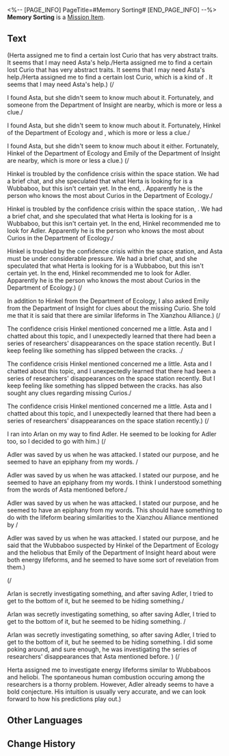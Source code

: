 <%-- [PAGE_INFO]
PageTitle=#Memory Sorting#
[END_PAGE_INFO] --%>
{{Item Infobox
|id          = 140336
|image       = Item Memory Sorting.png{{subst:void|<!--$UPLOAD:<<SpriteOutput/ItemFigures/140323.png>-<Item Memory Sorting.png>-<Item Icons>>-->}}
|type        = Mission Item
|invCategory = Missions
|rarity      = 3
|effect      = 
|description = The timeline of the Trailblazer's own actions around the period Herta was attacked. This was reconstructed by the Trailblazer via sorting out their memories.
}}
'''Memory Sorting''' is a [[Mission Item]].

==Text==
<div align="center">{{Color|Keyword|Memory}}</div>
(Herta assigned me to find a certain lost Curio that has very abstract traits. It seems that I may need Asta's help./Herta assigned me to find a certain lost Curio that has very abstract traits. It seems that I may need Asta's help./Herta assigned me to find a certain lost Curio, which is a kind of {{Color|keyword|nobold=1|energy lifeform related to the Genius Society}}. It seems that I may need Asta's help.) (/

I found Asta, but she didn't seem to know much about it. Fortunately, {{Color|keyword|nobold=1|Hinkel of the Department of Ecology}} and someone from the Department of Insight are nearby, which is more or less a clue./

I found Asta, but she didn't seem to know much about it. Fortunately, Hinkel of the Department of Ecology and {{Color|keyword|nobold=1|someone from the Department of Insight are nearby}}, which is more or less a clue./

I found Asta, but she didn't seem to know much about it either. Fortunately, Hinkel of the Department of Ecology and Emily of the Department of Insight are nearby, which is more or less a clue.) (/

Hinkel is troubled by the confidence crisis within the space station. We had a brief chat, and she speculated that what Herta is looking for is a Wubbaboo, but this isn't certain yet. In the end, {{Color|keyword|nobold=1|Hinkel recommended me to look for Adler}}. Apparently he is the person who knows the most about Curios in the Department of Ecology./

Hinkel is troubled by the confidence crisis within the space station, {{Color|keyword|nobold=1|and Asta must be under considerable pressure}}. We had a brief chat, and she speculated that what Herta is looking for is a Wubbaboo, but this isn't certain yet. In the end, Hinkel recommended me to look for Adler. Apparently he is the person who knows the most about Curios in the Department of Ecology./

Hinkel is troubled by the confidence crisis within the space station, and Asta must be under considerable pressure. We had a brief chat, and she speculated that what Herta is looking for is a Wubbaboo, but this isn't certain yet. In the end, Hinkel recommended me to look for Adler. Apparently he is the person who knows the most about Curios in the Department of Ecology.) (/

In addition to Hinkel from the Department of Ecology, I also asked Emily from the Department of Insight for clues about the missing Curio. She told me that it is said that there are similar lifeforms in The Xianzhou Alliance.) (/

The confidence crisis Hinkel mentioned concerned me a little. Asta and I chatted about this topic, and I unexpectedly learned that there had been a series of researchers' disappearances on the space station recently. But I keep feeling like something has slipped between the cracks. {{Color|keyword|nobold=1|I should ask if anyone from the Department of Insight has also sought any clues regarding missing Curios}}./

The confidence crisis Hinkel mentioned concerned me a little. Asta and I chatted about this topic, and I unexpectedly learned that there had been a series of researchers' disappearances on the space station recently. But I keep feeling like something has slipped between the cracks. {{Color|keyword|nobold=1|I should ask if Emily from the Department of Insight}} has also sought any clues regarding missing Curios./

The confidence crisis Hinkel mentioned concerned me a little. Asta and I chatted about this topic, and I unexpectedly learned that there had been a series of researchers' disappearances on the space station recently.) (/

I ran into Arlan on my way to find Adler. He seemed to be looking for Adler too, so I decided to go with him.) (/

Adler was saved by us when he was attacked. I stated our purpose, and he seemed to have an epiphany from my words. {{Color|keyword|nobold=1|I think I understood something from the words of someone Asta mentioned before.}}/

Adler was saved by us when he was attacked. I stated our purpose, and he seemed to have an epiphany from my words. I think I understood something from the words of {{Color|keyword|nobold=1|someone from the Department of Insight}} Asta mentioned before./

Adler was saved by us when he was attacked. I stated our purpose, and he seemed to have an epiphany from my words. This should have something to do with the lifeform bearing similarities to the Xianzhou Alliance mentioned by {{Color|keyword|nobold=1|Emily from the Department of Insight.}}/

Adler was saved by us when he was attacked. I stated our purpose, and he said that the Wubbaboo suspected by Hinkel of the Department of Ecology and the heliobus that Emily of the Department of Insight heard about were both energy lifeforms, and he seemed to have some sort of revelation from them.)

(/

Arlan is secretly investigating something, and after saving Adler, I tried to get to the bottom of it, but he seemed to be hiding something./

Arlan was secretly investigating something, so after saving Adler, I tried to get to the bottom of it, but he seemed to be hiding something. {{Color|keyword|nobold=1|I guess this has something to do with the missing researchers that Asta mentioned before.}}/

Arlan was secretly investigating something, so after saving Adler, I tried to get to the bottom of it, but he seemed to be hiding something. I did some poking around, and sure enough, he was investigating the series of researchers' disappearances that Asta mentioned before. {{Color|keyword|nobold=1|With Adler's help, he discovered that every disappearance was accompanied by spontaneous human combustion.}}) (/

Herta assigned me to investigate energy lifeforms similar to Wubbaboos and heliobi. The spontaneous human combustion occuring among the researchers is a thorny problem. However, Adler already seems to have a bold conjecture. His intuition is usually very accurate, and we can look forward to how his predictions play out.)

==Other Languages==
{{Other Languages
|en   = Memory Sorting
|zhs  = 记忆梳理
|zht  = 記憶整理
|ja   = 整理した記憶
|ko   = 기억 정리
|es   = Clasificación de recuerdos
|fr   = Tri des souvenirs
|ru   = Сортировка воспоминаний
|th   = การจัดลำดับความทรงจำ
|vi   = Sắp Xếp Ký Ức
|de   = Erinnerungssortierung
|id   = Pemilahan Memori
|pt   = Organização de Memórias
}}

==Change History==
{{Change History|1.6}}
